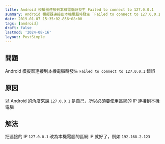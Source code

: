 ```yaml
---
title: Android 模擬器連接到本機電腦時發生 Failed to connect to 127.0.0.1
summary: Android 模擬器連接到本機電腦時發生 `Failed to connect to 127.0.0.1` 錯誤
date: 2019-01-07 15:35:02.856+08:00
tags: [android]
draft: false
lastmod: '2024-08-16'
layout: PostSimple
---
```


## 問題

Android 模擬器連接到本機電腦時發生 `Failed to connect to 127.0.0.1` 錯誤

## 原因

以 Android 的角度來說 `127.0.0.1` 是自己，所以必須要使用區網的 IP 連接到本機電腦

## 解法

把連接的 IP `127.0.0.1` 改為本機電腦的區網 IP 就好了，例如 `192.168.2.123`
